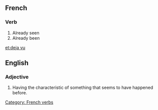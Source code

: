 ==French==
===Verb===
# Already seen
# Already been
[[et:deja vu]]



==English==
===Adjective===
# Having the characteristic of something that seems to have happened before.


[[Category: French verbs]]